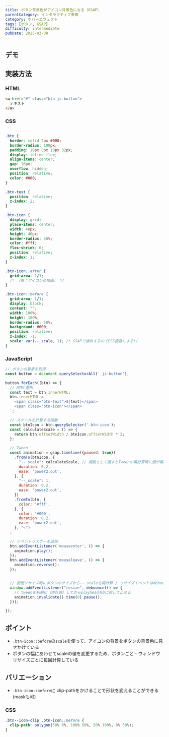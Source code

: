 ```yaml
---
title: ボタン背景色がアイコン背景色になる（GSAP）
parentCategory: インタラクティブ要素
category: ホバーエフェクト
tags: [ボタン, GSAP]
difficulty: intermediate
pubDate: 2025-03-08
---
```



## デモ

<IframeDemo/>

## 実装方法

### HTML

```html
<a href="#" class="btn js-button">
  テキスト
</a>
```

### CSS

```css

.btn {
  border: solid 2px #000;
  border-radius: 100px;
  padding: 10px 8px 10px 32px;
  display: inline-flex;
  align-items: center;
  gap: 16px;
  overflow: hidden;
  position: relative;
  color: #000;
}

.btn-text {
  position: relative;
  z-index: 2;
}

.btn-icon {
  display: grid;
  place-items: center;
  width: 40px;
  height: 40px;
  border-radius: 50%;
  color: #fff;
  flex-shrink: 0;
  position: relative;
  z-index: 1;
}

.btn-icon::after {
  grid-area: 1/1;
  /* （略：アイコンの描画） */
}

.btn-icon::before {
  grid-area: 1/1;
  display: block;
  content: "";
  width: 100%;
  height: 100%;
  border-radius: 50%;
  background: #000;
  position: relative;
  z-index: -1;
  scale: var(--_scale, 1); /* GSAPで操作するのでCSS変数にする*/
}
```

### JavaScript

```javascript
// ボタンの要素を取得
const button = document.querySelectorAll('.js-button');

button.forEach((btn) => {
  // HTML整形
  const text = btn.innerHTML;
  btn.innerHTML = `
    <span class="btn-text">${text}</span>
    <span class="btn-icon"></span>
  `;

  // スケールを計算する関数
  const btnIcon = btn.querySelector('.btn-icon');
  const calculateScale = () => {
    return btn.offsetWidth / btnIcon.offsetWidth * 2;
  };

  // Tween
  const animation = gsap.timeline({paused: true})
    .fromTo(btnIcon, {
      "--_scale": calculateScale, // 関数として渡すとTweenの再計算時に値が再計算される
      duration: 0.2,
      ease: 'power2.out',
    }, {
      "--_scale": 1,
      duration: 0.2,
      ease: 'power2.out',
    })
    .fromTo(btn, {
      color: '#fff',
    }, {
      color: '#000',
      duration: 0.2,
      ease: 'power2.out',
    }, "<")
  ;

  // イベントリスナーを追加
  btn.addEventListener('mouseenter', () => {
    animation.play();
  });
  btn.addEventListener('mouseleave', () => {
    animation.reverse();
  });


  // 画面リサイズ時にボタンのサイズから--_scaleを再計算 / リサイズイベントはdebounceで間引く
  window.addEventListener("resize", debounce(() => {
    // tweenを初期化（再計算）してからplayheadを0に戻して止める
    animation.invalidate().time(0).pause();
  }));

});
```




## ポイント
- `.btn-icon::before`の`scale`を使って、アイコンの背景をボタンの背景色に見せかけている
- ボタンの幅にあわせてscaleの値を変更するため、ボタンごと・ウィンドウリサイズごとに毎回計算している


## バリエーション
- `.btn-icon::before`に clip-pathをかけることで形状を変えることができる(maskも可)


### CSS
```css
.btn--icon-clip .btn-icon::before {
  clip-path: polygon(50% 0%, 100% 50%, 50% 100%, 0% 50%);
}
```
